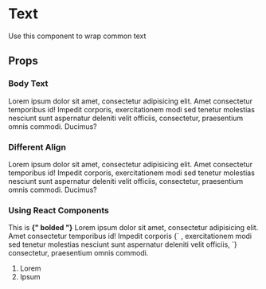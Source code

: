 
<Meta title='components/Text' component={Text} />

# Text

Use this component to wrap common text

## Props

<Props of={Text} />

### Body Text

<Preview>
  <Story name='Default'>
    <Text>
      Lorem ipsum dolor sit amet, consectetur adipisicing elit. Amet consectetur
      temporibus id! Impedit corporis, exercitationem modi sed tenetur molestias
      nesciunt sunt aspernatur deleniti velit officiis, consectetur, praesentium
      omnis commodi. Ducimus?
    </Text>
  </Story>
</Preview>

### Different Align

<Preview>
  <Story name='Different Align'>
    <Text align='center'>
      Lorem ipsum dolor sit amet, consectetur adipisicing elit. Amet consectetur
      temporibus id! Impedit corporis, exercitationem modi sed tenetur molestias
      nesciunt sunt aspernatur deleniti velit officiis, consectetur, praesentium
      omnis commodi. Ducimus?
    </Text>
  </Story>
</Preview>

### Using React Components

<Preview>
  <Story name='Using React Components'>
    <Text>
      <p>
        This is
        <strong>{" bolded "}</strong>
        Lorem ipsum dolor sit amet, consectetur adipisicing elit. Amet consectetur
        temporibus id!
        <Box as='span' __css={{ color: "red" }}>
          Impedit corporis
        </Box>
        {` , exercitationem modi sed tenetur molestias nesciunt sunt aspernatur
        deleniti velit officiis, `}
        <Box
          as='span'
          __css={{
            borderBottom: "2px solid red",
            transition: "1s",
            ":hover": {
              borderBottom: "5px solid red",
            },
          }}
        >
          consectetur, praesentium omnis commodi.
        </Box>
      </p>
      <ol>
        <li>Lorem</li>
        <li>Ipsum</li>
      </ol>
    </Text>
  </Story>
</Preview>
